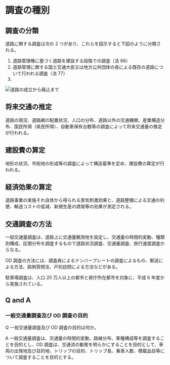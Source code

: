 
# 調査の種別

## 調査の分類

道路に関する調査は次の 2 つがあり、これらを図示すると下図のように分類される。

1. 道路管理権に基づく道路を建設する段階での調査（法 66）
2. 道路管理に関する国土交通大臣又は地方公共団体の長による既存の道路について行われる調査（法 77）
3.

![道路の成立から廃止まで](/images/load/road-management/rm2-01.png)

## 将来交通の推定

道路の現況、道路網の配置状況、人口の分布、道路以外の交通機関、産業構造分布、国民所得（県民所得）、自動車保有台数等の調査によって将来交通量の推定が行われる。

## 建設費の算定

地形の状況、市街地の形成等の調査によって構造基準を定め、建設費の算定が行われる。

## 経済効果の算定

道路事業の実施それ自体から得られる景気刺激効果と、道路整備による交通の利便、輸送コストの低減、新規生産の誘発等の効果が測定される。

## 交通調査の方法

一般交通量調査は、道路上に交通量観測地を設定し、交通量の時間的変動、種類別構成、区間分布を調査するもので道路状況調査、交通量調査、旅行速度調査からなる。

OD 調査の方法には、調査員によるナンバープレートの調査によるもの、郵送による方法、路側質問法、戸別訪問による方法などがある。

駐車場調査は、人口 20 万人以上の都市と県庁所在都市を対象に、平成 6 年度から実施されている。

## Q and A

### 一般交通量調査及び OD 調査の目的

Q 一般交通量調査及び OD 調査の目的は何か。

A 一般交通量調査は、交通量の時間的変動、路線分布、車種構成等を調査することを目的とし、OD 調査は、交通流の動態を明らかにすることを目的として、車両の出発地及び目的地、トリップの目的、トリップ長、乗車人数、積載品目等について調査することを目的とする。
